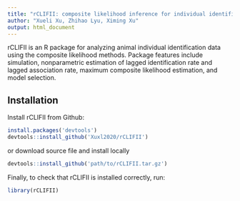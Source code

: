 ---
title: "rCLIFII: composite likelihood inference for individual identifications"
author: "Xueli Xu, Zhihao Lyu, Ximing Xu"
output: html_document
---

rCLIFII is an R package for analyzing animal individual identification data using the composite likelihood methods. 
Package features include simulation, nonparametric estimation of lagged identification rate and lagged association rate, 
maximum composite likelihood estimation, and model selection. 

## Installation

Install rCLIFII from Github:
```r
install.packages('devtools')
devtools::install_github('Xuxl2020/rCLIFII')
```
or download source file and install locally
```r
devtools::install_github('path/to/rCLIFII.tar.gz')
```

Finally, to check that rCLIFII is installed correctly, run:
```r
library(rCLIFII)
```